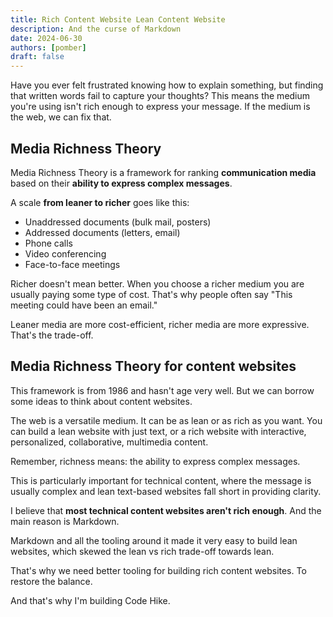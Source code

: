 ```yaml
---
title: Rich Content Website Lean Content Website
description: And the curse of Markdown
date: 2024-06-30
authors: [pomber]
draft: false
---
```


Have you ever felt frustrated knowing how to explain something, but finding that written words fail to capture your thoughts? This means the medium you're using isn't rich enough to express your message. If the medium is the web, we can fix that.

## Media Richness Theory

Media Richness Theory is a framework for ranking **communication media** based on their **ability to express complex messages**.

A scale **from leaner to richer** goes like this:

- Unaddressed documents (bulk mail, posters)
- Addressed documents (letters, email)
- Phone calls
- Video conferencing
- Face-to-face meetings

Richer doesn't mean better. When you choose a richer medium you are usually paying some type of cost. That's why people often say "This meeting could have been an email."

Leaner media are more cost-efficient, richer media are more expressive. That's the trade-off.

## Media Richness Theory for content websites

This framework is from 1986 and hasn't age very well. But we can borrow some ideas to think about content websites.

The web is a versatile medium. It can be as lean or as rich as you want. You can build a lean website with just text, or a rich website with interactive, personalized, collaborative, multimedia content.

Remember, richness means: the ability to express complex messages.

This is particularly important for technical content, where the message is usually complex and lean text-based websites fall short in providing clarity.

I believe that **most technical content websites aren't rich enough**. And the main reason is Markdown.

Markdown and all the tooling around it made it very easy to build lean websites, which skewed the lean vs rich trade-off towards lean.

That's why we need better tooling for building rich content websites. To restore the balance.

And that's why I'm building Code Hike.

